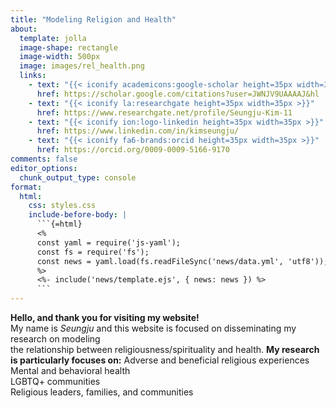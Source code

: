 ```yaml
---
title: "Modeling Religion and Health"
about:
  template: jolla
  image-shape: rectangle
  image-width: 500px
  image: images/rel_health.png
  links: 
    - text: "{{< iconify academicons:google-scholar height=35px width=35px >}}"
      href: https://scholar.google.com/citations?user=JWNJV9UAAAAJ&hl
    - text: "{{< iconify la:researchgate height=35px width=35px >}}"
      href: https://www.researchgate.net/profile/Seungju-Kim-11
    - text: "{{< iconify ion:logo-linkedin height=35px width=35px >}}"
      href: https://www.linkedin.com/in/kimseungju/
    - text: "{{< iconify fa6-brands:orcid height=35px width=35px >}}"
      href: https://orcid.org/0009-0009-5166-9170
comments: false
editor_options: 
  chunk_output_type: console
format:
  html:
    css: styles.css
    include-before-body: |
      ```{=html}
      <% 
      const yaml = require('js-yaml');
      const fs = require('fs');
      const news = yaml.load(fs.readFileSync('news/data.yml', 'utf8'));
      %>
      <%- include('news/template.ejs', { news: news }) %>
      ```
---
```


::: {#hero-heading}
**Hello, and thank you for visiting my website!**<br> My name is *Seungju* and this website is focused on disseminating my research on modeling<br> the relationship between religiousness/spirituality and health.
**My research is particularly focuses on:**
Adverse and beneficial religious experiences<br> Mental and behavioral health<br> LGBTQ+ communities<br> Religious leaders, families, and communities
:::

<!-- News section will be automatically included here -->